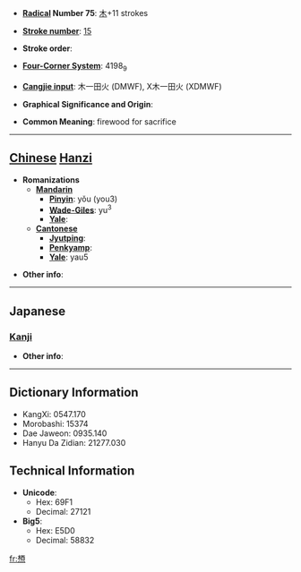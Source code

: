* '''[[Wiktionary:Chinese radical index| Radical]] Number 75''': [[Wiktionary:Chinese radical index 木|木]]+11 strokes

* '''[[Wiktionary:Chinese total strokes index|Stroke number]]''': [[Wiktionary:Chinese total strokes index 15|15]]

* '''Stroke order''': 

* '''[[Wiktionary:Chinese four corner index|Four-Corner System]]''': 4198<sub>9</sub>

* '''[[Wiktionary:Chinese Cangjie index|Cangjie input]]''': 木一田火 (DMWF), X木一田火 (XDMWF)

* '''Graphical Significance and Origin''': 

* '''Common Meaning''': firewood for sacrifice

----

== [[Chinese]] [[Hanzi]] ==

* '''Romanizations'''
** '''[[Mandarin]]'''
*** '''[[Pinyin]]''': yǒu (you3)
*** '''[[Wade-Giles]]''': yu<sup>3</sup>
*** '''[[Yale]]''': 
** '''[[Cantonese]]'''
*** '''[[Jyutping]]''':
*** '''[[Penkyamp]]''': 
*** '''[[Yale]]''': yau5

* '''Other info''': 

----

==Japanese==
===[[Kanji]]===
{{kanji|on readings=[[ゆう]] (yū), [[ゆ]] (yu)|kun readings=[[やく]] (yaku)}}

* '''Other info''':  

----

== Dictionary Information ==

* KangXi: 0547.170
* Morobashi: 15374
* Dae Jaweon: 0935.140
* Hanyu Da Zidian: 21277.030

== Technical Information ==

* '''Unicode''':
** Hex: 69F1
** Decimal: 27121
* '''Big5''':
** Hex: E5D0
** Decimal: 58832

[[fr:槱]]